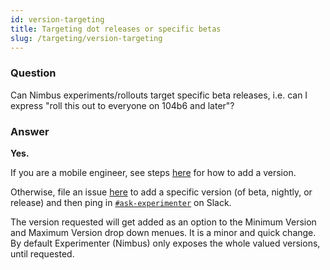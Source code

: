 ```yaml
---
id: version-targeting
title: Targeting dot releases or specific betas
slug: /targeting/version-targeting
---
```


### Question
Can Nimbus experiments/rollouts target specific beta releases, i.e. can I express "roll this out to everyone on 104b6 and later"?

### Answer
**Yes.** 

If you are a mobile engineer, see steps [here](/faq/mobile-faq) for how to add a version.

Otherwise, file an issue [here](https://github.com/mozilla/experimenter/issues/new) to add a specific version (of beta, nightly, or release) and then ping in [`#ask-experimenter`](https://mozilla.slack.com/archives/CF94YGE03) on Slack.

The version requested will get added as an option to the Minimum Version and Maximum Version drop down menues. It is a minor and quick change. By default Experimenter (Nimbus) only exposes the whole valued versions, until requested.  

